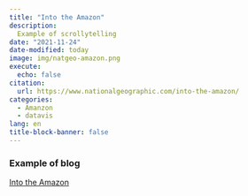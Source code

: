 ```yaml
---
title: "Into the Amazon"
description: 
  Example of scrollytelling
date: "2021-11-24"
date-modified: today
image: img/natgeo-amazon.png
execute:
  echo: false
citation:
  url: https://www.nationalgeographic.com/into-the-amazon/
categories:
  - Amanzon
  - datavis
lang: en
title-block-banner: false
---
```


### Example of blog


[Into the Amazon](https://www.nationalgeographic.com/into-the-amazon/)
